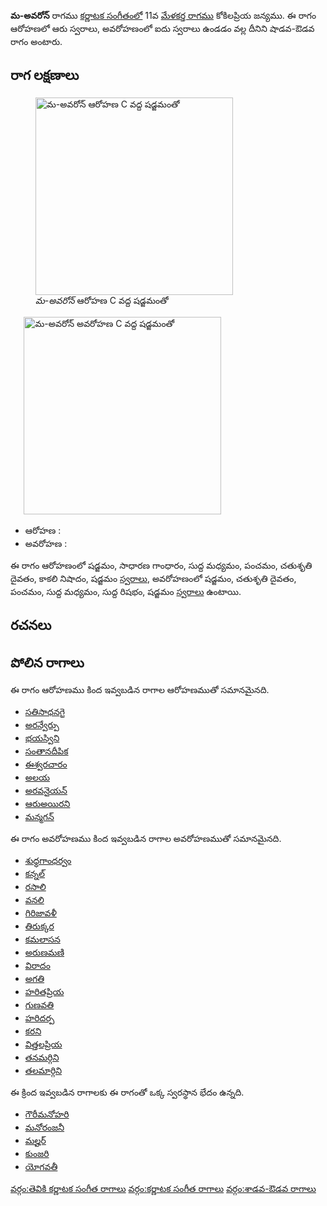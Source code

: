 {{Infobox ragam
	| name          	= మ-అవరోన్
	| synonym	    	= 
	| mela          	= 
	| chakra        	= 
	| janaka        	= 
	| type          	= శాడవ-ఔడవ
	| arohanam      	= {{svaraC|S|G2|M1|P|D2|N3|S'}} 
	| avarohanam    	= {{svaraC|S'|D2|P|M1|R1|S}}
	| jeeva         	=
	| chhaya        	=
	| nyasa         	=
	| vishesha      	= 
	| equivalent  		= 
}}
{{కర్ణాటక సంగీత రాగాలు}}
'''మ-అవరోన్''' రాగము [[కర్ణాటక సంగీతం]]లో 11వ [[మేళకర్త రాగము]] కోకిలప్రియ జన్యము.  ఈ రాగం ఆరోహణలో ఆరు స్వరాలు, అవరోహణంలో ఐదు స్వరాలు ఉండడం వల్ల దీనిని షాడవ-ఔడవ రాగం అంటారు.


==రాగ లక్షణాలు==
[[Image:ma-avaron_ar_kb2wiki.png|thumb|right|316px|''మ-అవరోన్'' ఆరోహణ C వద్ద షడ్జమంతో]]
	[[Image:ma-avaron_av_kb2wiki.png|thumb|right|316px|''మ-అవరోన్'' అవరోహణ C వద్ద షడ్జమంతో]]

* ఆరోహణ : {{svaraC|S|G2|M1|P|D2|N3|S'}} 
* అవరోహణ : {{svaraC|S'|D2|P|M1|R1|S}}

ఈ రాగం ఆరోహణంలో షడ్జమం, సాధారణ  గాంధారం, సుద్ద మధ్యమం, పంచమం, చతుశృతి దైవతం, కాకలి  నిషాదం, షడ్జమం [[స్వరాలు]], అవరోహణంలో షడ్జమం, చతుశృతి దైవతం, పంచమం, సుద్ద మధ్యమం, సుద్ద  రిషభం, షడ్జమం [[స్వరాలు]] ఉంటాయి.

==రచనలు==



==పోలిన రాగాలు==
ఈ రాగం ఆరోహణము కింద ఇవ్వబడిన రాగాల ఆరోహణముతో సమానమైనది.
* [[సతిసాధనగై]]
* [[అరన్వేర్పు]]
* [[భయస్విని]]
* [[సంతానదీపిక]]
* [[ఈశ్వరచారం]]
* [[అలయ]]
* [[అరవనైయన్]]
* [[ఆరుఅయిరని]]
* [[మన్మగన్]]

ఈ రాగం అవరోహణము కింద ఇవ్వబడిన రాగాల అవరోహణముతో సమానమైనది.
* [[శుధ్ధగాంధర్వం]]
* [[కన్నల్]]
* [[రసాలి]]
* [[వనలి]]
* [[గిరిజావళీ]]
* [[తిరుక్కర]]
* [[కమలాసన]]
* [[అరుణమణి]]
* [[విరాదం]]
* [[అగతి]]
* [[హరితప్రియ]]
* [[గుణవతి]]
* [[ హరిదర్ప]]
* [[కరని]]
* [[విత్తలప్రియ]]
* [[తనమర్గిని]]
* [[తలమార్గిని]]

ఈ క్రింద ఇవ్వబడిన రాగాలకు ఈ రాగంతో ఒక్క స్వరస్థాన భేదం ఉన్నది.
* [[గౌరీమనోహరి]]
* [[మనోరంజనీ]]
* [[మల్హర్]]
* [[కుంజరి]]
* [[ యోగవతీ]]



[[వర్గం:తెవికి కర్ణాటక సంగీత రాగాలు]]
[[వర్గం:కర్ణాటక సంగీత రాగాలు]]
[[వర్గం:శాడవ-ఔడవ రాగాలు]]